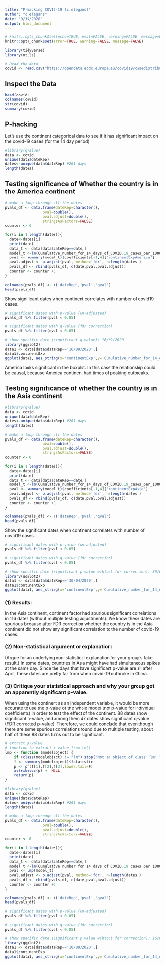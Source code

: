 ```yaml
---
title: "P-hacking COVID-19 (c.elegans)"
author: "c.elegans"
date: "9/15/2020"
output: html_document
---
```


```r
# knitr::opts_chunk$set(echo=TRUE, eval=FALSE, warning=FALSE, message=FALSE)
knitr::opts_chunk$set(error=TRUE, warning=FALSE, message=FALSE)

```

```r
library(tidyverse)
library(utils)

# Read the data
covid <- read.csv("https://opendata.ecdc.europa.eu/covid19/casedistribution/csv", na.strings = "", fileEncoding = "UTF-8-BOM")
```

## Inspect the Data
```r
head(covid)
colnames(covid)
str(covid)
summary(covid)
```

## P-hacking

Let's use the continent categorical data to see if it has significant impact on the covid-19 cases (for the 14 day period)

```r
#library(qvalue)
data <- covid
unique(data$dateRep)
dates<-unique(data$dateRep) #261 days
length(dates)
```

## Testing significance of Whether the country is in the America continent
```r
# make a loop through all the dates
pvals_df <- data.frame(dateRep=character(),
                 pval=double(),
                 pval.adjust=double(),
                 stringsAsFactors=FALSE)
counter <- 0

for(i in 1:length(dates)){
  date<-dates[i]
  print(date)
  data_t <- data[data$dateRep==date,]
  model_t <-lm(Cumulative_number_for_14_days_of_COVID.19_cases_per_100000 ~ continentExp,data=data_t)
  pval <- summary(model_t)$coefficients[-1,4]['continentExpAmerica']
  pval.adjust <- p.adjust(pval, method='fdr', n=length(dates))
  pvals_df <- rbind(pvals_df, c(date,pval,pval.adjust))
  counter <- counter +1
}

colnames(pvals_df) <- c('dateRep','pval','qval')
head(pvals_df)
```


Show significant dates when continent correlates with number of covid19 cases. 
```r
# significant dates with p-value (un-adjusted)
pvals_df %>% filter(pval < 0.05)

# significant dates with q-value (fdr correction)
pvals_df %>% filter(qval < 0.05)

# show specific date (significant q-value): 16/09/2020
library(ggplot2)
data1 <- data[data$dateRep=='16/09/2020',]
data1$continentExp
ggplot(data1, aes_string(x='continentExp',y='Cumulative_number_for_14_days_of_COVID.19_cases_per_100000')) + geom_boxplot(aes(fill=continentExp))
```

America looks significant in the boxplot. In this case the relationship could be causal, because America continent had times of peaking outbreaks.

## Testing significance of whether the country is in the Asia continent
```r
#library(qvalue)
data <- covid
unique(data$dateRep)
dates<-unique(data$dateRep) #261 days
length(dates)

# make a loop through all the dates
pvals_df <- data.frame(dateRep=character(),
                 pval=double(),
                 pval.adjust=double(),
                 stringsAsFactors=FALSE)
counter <- 0

for(i in 1:length(dates)){
  date<-dates[i]
  print(date)
  data_t <- data[data$dateRep==date,]
  model_t <-lm(Cumulative_number_for_14_days_of_COVID.19_cases_per_100000 ~ continentExp,data=data_t)
  pval <- summary(model_t)$coefficients[-1,4]['continentExpAsia']
  pval.adjust <- p.adjust(pval, method='fdr', n=length(dates))
  pvals_df <- rbind(pvals_df, c(date,pval,pval.adjust))
  counter <- counter +1
}

colnames(pvals_df) <- c('dateRep','pval','qval')
head(pvals_df)

```

Show the significant dates when continent correlates with number of covid19 cases. 
```r
# significant dates with p-value (un-adjusted)
pvals_df %>% filter(pval < 0.05)

# significant dates with q-value (fdr correction)
pvals_df %>% filter(qval < 0.05)

# show specific date (significant p value wihtout fdr correction): 30/04/2020
library(ggplot2)
data1 <- data[data$dateRep=='30/04/2020',]
data1$continentExp
ggplot(data1, aes_string(x='continentExp',y='Cumulative_number_for_14_days_of_COVID.19_cases_per_100000')) + geom_boxplot(aes(fill=continentExp))

```

### (1) Results:

In the Asia continent, continent factor had spurious significant correlations in 116 dates (without multiple testing adjustments). We know these dates are spurious because after FDR correction whether the country is in the Asia continent did not show any significant correlation to the number of covid-19 cases.

### (2) Non-statistical argument or explanation:
(Argue for an underlying non-statistical explanation for your group’s fake result.)
In some dates, countries in Asia might have had simultaneous spikes at the same day. Since the days that have significant p-value are all after April, these dates are pretty far from when covid-19 outbroke in China.

### (3) Critique your statistical approach and why your group got an apparently significant p-value.

When using the continent as an independent variable, it would be more accurate to use the p-value of the whole model (not p-value for individual coefficients) in order to test the effect of the continent. 88 dates show significant p-value, and among them 47 dates show significant q-value (FDR corrected p-value). Therefore, we could conclude that even though there are some spurious correlations found due to multiple testing, about half of these 88 dates turns out to be significant. 
```r

# extract p-value
# function to extract p-value from lm()
lmp <- function (modelobject) {
    if (class(modelobject) != "lm") stop("Not an object of class 'lm' ")
    f <- summary(modelobject)$fstatistic
    p <- pf(f[1],f[2],f[3],lower.tail=F)
    attributes(p) <- NULL
    return(p)
}

#library(qvalue)
data <- covid
unique(data$dateRep)
dates<-unique(data$dateRep) #261 days
length(dates)

# make a loop through all the dates
pvals_df <- data.frame(dateRep=character(),
                 pval=double(),
                 pval.adjust=double(),
                 stringsAsFactors=FALSE)
counter <- 0

for(i in 1:length(dates)){
  date<-dates[i]
  print(date)
  data_t <- data[data$dateRep==date,]
  model_t <-lm(Cumulative_number_for_14_days_of_COVID.19_cases_per_100000 ~ continentExp,data=data_t)
  pval <- lmp(model_t)
  pval.adjust <- p.adjust(pval, method='fdr', n=length(dates))
  pvals_df <- rbind(pvals_df, c(date,pval,pval.adjust))
  counter <- counter +1
}

colnames(pvals_df) <- c('dateRep','pval','qval')
head(pvals_df)

```


```r
# significant dates with p-value (un-adjusted)
pvals_df %>% filter(pval < 0.05)

# significant dates with q-value (fdr correction)
pvals_df %>% filter(qval < 0.05)

# show specific date (significant p value wihtout fdr correction): 16/09/2020
library(ggplot2)
data1 <- data[data$dateRep=='10/09/2020',]
data1$continentExp
ggplot(data1, aes_string(x='continentExp',y='Cumulative_number_for_14_days_of_COVID.19_cases_per_100000')) + geom_boxplot(aes(fill=continentExp))

```



